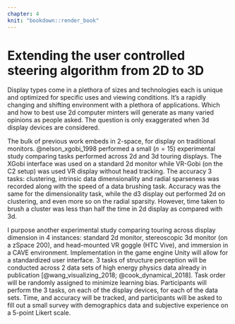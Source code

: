 ```yaml
---
chapter: 4
knit: "bookdown::render_book"
---
```


# Extending the user controlled steering algorithm from 2D to 3D {#ch:display_type}

Display types come in a plethora of sizes and technologies each is unique and optimized for specific uses and viewing conditions. It's a rapidly changing and shifting environment with a plethora of applications. Which and how to best use 2d computer minters will generate as many varied opinions as people asked. The question is only exaggerated when 3d display devices are considered.

The bulk of previous work embeds in 2-space, for display on traditional monitors. @nelson_xgobi_1998 performed a small ($n=15$) experimental study comparing tasks performed across 2d and 3d touring displays. The XGobi interface was used on a standard 2d monitor while VR-Gobi (on the C2 setup) was used VR display without head tracking. The accuracy 3 tasks: clustering, intrinsic data dimensionality and radial sparseness was recorded along with the speed of a data brushing task. Accuracy was the same for the dimensionality task, while the d3 display out performed 2d on clustering, and even more so on the radial sparsity. However, time taken to brush a cluster was less than half the time in 2d display as compared with 3d. 

I purpose another experimental study comparing touring across display dimension in 4 instances: standard 2d monitor, stereoscopic 3d monitor (on a zSpace 200), and head-mounted VR goggle (HTC Vive), and immersion in a CAVE environment. Implementation in the game engine Unity will allow for a standardized user interface. 3 tasks of structure perception will be conducted across 2 data sets of high energy physics data already in publication [@wang_visualizing_2018; @cook_dynamical_2018]. Task order will be randomly assigned to minimize learning bias. Participants will perform the 3 tasks, on each of the display devices, for each of the data sets. Time, and accuracy will be tracked, and participants will be asked to fill out a small survey with demographics data and subjective experience on a 5-point Likert scale.
